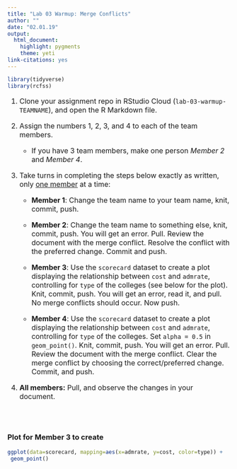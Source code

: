 ```yaml
---
title: "Lab 03 Warmup: Merge Conflicts"
author: ""
date: "02.01.19"
output: 
  html_document:
    highlight: pygments
    theme: yeti
link-citations: yes
---
```


```r
library(tidyverse)
library(rcfss)
```

<font size="3">

1. Clone your assignment repo in RStudio Cloud (`lab-03-warmup-TEAMNAME`), 
and open the R Markdown file.

2. Assign the numbers 1, 2, 3, and 4 to each of the team members.
    - If you have 3 team members, make one person *Member 2* and *Member 4*.

3. Take turns in completing the steps below exactly as written, only <u>one member</u> at a time:

    - **Member 1**: Change the team name to your team name, knit, commit, push.
    
    - **Member 2**: Change the team name to something else, knit, commit, push. You 
will get an error. Pull. Review the document with the merge conflict. Resolve 
the conflict with the preferred change. Commit and push.

    - **Member 3**: Use the `scorecard` dataset to create a plot displaying the relationship between `cost` and `admrate`, 
controlling for `type` of the colleges (see below for the plot). Knit, 
commit, push. You will get an error, read it, and pull. No merge conflicts should 
occur. Now push.

    - **Member 4**: Use the `scorecard` dataset to create a plot displaying the relationship between `cost` and `admrate`, 
controlling for `type` of the colleges. Set `alpha = 0.5` in `geom_point()`. Knit, commit, push. You will get an error. Pull. Review the document with the merge conflict. Clear the merge conflict by choosing the correct/preferred change. Commit, and push.

4. **All members:** Pull, and observe the changes in your document.

</font>
<br><br>

### Plot for Member 3 to create

```r
ggplot(data=scorecard, mapping=aes(x=admrate, y=cost, color=type)) + 
 geom_point()
```